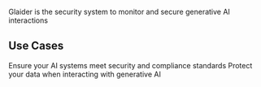Glaider is the security system to monitor and secure generative AI interactions

## Use Cases

<CardGroup cols={2}>
  <Card
    title="Make Your Generative AI System Secure And Compliant"
    icon="shield-check"
    href="/use-cases/installation"
  >
    Ensure your AI systems meet security and compliance standards
  </Card>
  <Card
    title="Safeguard Your Interactions With Generative AI"
    icon="lock"
    href="/safeguard_interactions"
  >
    Protect your data when interacting with generative AI
  </Card>
</CardGroup>
